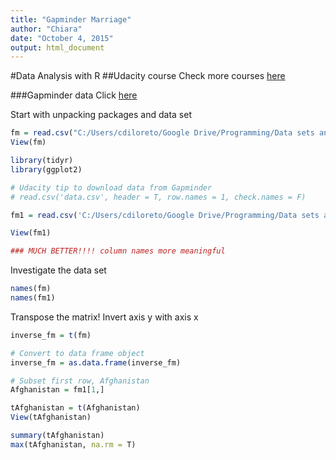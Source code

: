 ```yaml
---
title: "Gapminder Marriage"
author: "Chiara"
date: "October 4, 2015"
output: html_document
---
```


#Data Analysis with R
##Udacity course
Check more courses [here](https://www.udacity.com/me#!/)

###Gapminder data
Click [here](http://www.gapminder.org/data/)

Start with unpacking packages and data set
```r
fm = read.csv("C:/Users/cdiloreto/Google Drive/Programming/Data sets and exercises/indicator age of marriage.csv")
View(fm)

library(tidyr)
library(ggplot2)
```

```r
# Udacity tip to download data from Gapminder
# read.csv('data.csv', header = T, row.names = 1, check.names = F)

fm1 = read.csv('C:/Users/cdiloreto/Google Drive/Programming/Data sets and exercises/indicator age of marriage.csv', header = T, row.names = 1, check.names = F)

View(fm1)

### MUCH BETTER!!!! column names more meaningful
```


Investigate the data set
```r
names(fm)
names(fm1)
```

Transpose the matrix!
Invert axis y with axis x
```r
inverse_fm = t(fm)

# Convert to data frame object
inverse_fm = as.data.frame(inverse_fm)
```

```r
# Subset first row, Afghanistan
Afghanistan = fm1[1,]

tAfghanistan = t(Afghanistan)
View(tAfghanistan)

summary(tAfghanistan)
max(tAfghanistan, na.rm = T)
```

